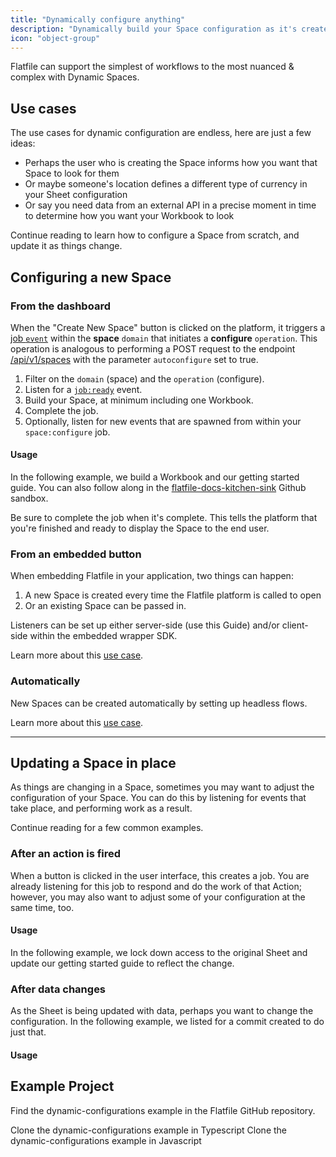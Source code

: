 ```yaml
---
title: "Dynamically configure anything"
description: "Dynamically build your Space configuration as it's created."
icon: "object-group"
---
```


Flatfile can support the simplest of workflows to the most nuanced & complex with Dynamic Spaces.

## Use cases

The use cases for dynamic configuration are endless, here are just a few ideas:

- Perhaps the user who is creating the Space informs how you want that Space to look for them
- Or maybe someone's location defines a different type of currency in your Sheet configuration
- Or say you need data from an external API in a precise moment in time to determine how you want your Workbook to look

Continue reading to learn how to configure a Space from scratch, and update it as things change.

## Configuring a new Space

### From the dashboard

When the "Create New Space" button is clicked on the platform, it triggers a [job `event`](../concepts/events) within the **space** `domain` that initiates a **configure** `operation`. This operation is analogous to performing a POST request to the endpoint [/api/v1/spaces](https://reference.flatfile.com/docs/api/25e20c8ab61c5-create-a-space) with the parameter `autoconfigure` set to true.

1. Filter on the `domain` (space) and the `operation` (configure).
2. Listen for a [`job:ready`](../concepts/events#job-ready) event.
3. Build your Space, at minimum including one Workbook.
4. Complete the job.
5. Optionally, listen for new events that are spawned from within your `space:configure` job.

#### Usage

In the following example, we build a Workbook and our getting started guide.
You can also follow along in the [flatfile-docs-kitchen-sink](https://github.com/FlatFilers/flatfile-docs-kitchen-sink/blob/main/javascript/dynamic-configurations/index.js) Github sandbox.

<Tip>
  Be sure to complete the job when it's complete. This tells the platform that
  you're finished and ready to display the Space to the end user.
</Tip>

<Snippet file="guides/dynamic-configurations/block1.mdx" />

### From an embedded button

When embedding Flatfile in your application, two things can happen:

1. A new Space is created every time the Flatfile platform is called to open
2. Or an existing Space can be passed in.

Listeners can be set up either server-side (use this Guide) and/or client-side within the embedded wrapper SDK.

Learn more about this [use case](../guides/use-cases/embedding).

### Automatically

New Spaces can be created automatically by setting up headless flows.

Learn more about this [use case](../guides/use-cases/headless).

---

## Updating a Space in place

As things are changing in a Space, sometimes you may want to adjust the configuration of your Space.
You can do this by listening for events that take place, and performing work as a result.

Continue reading for a few common examples.

### After an action is fired

When a button is clicked in the user interface, this creates a job.
You are already listening for this job to respond and do the work of that Action;
however, you may also want to adjust some of your configuration at the same time, too.

#### Usage

In the following example, we lock down access to the original Sheet
and update our getting started guide to reflect the change.

<Snippet file="guides/dynamic-configurations/block2.mdx" />

### After data changes

As the Sheet is being updated with data, perhaps you want to change the configuration.
In the following example, we listed for a commit created to do just that.

#### Usage

<Snippet file="guides/dynamic-configurations/block3.mdx" />

## Example Project

Find the dynamic-configurations example in the Flatfile GitHub repository.

<CardGroup cols={2}>
  <Card
    title="typescript"
    icon="code-merge"
    href="https://github.com/FlatFilers/flatfile-docs-kitchen-sink/blob/main/typescript/dynamic-configurations/index.ts"
  >
    Clone the dynamic-configurations example in Typescript
  </Card>
  <Card
    title="javascript"
    icon="js"
    href="https://github.com/FlatFilers/flatfile-docs-kitchen-sink/blob/main/javascript/dynamic-configurations/index.js"
  >
    Clone the dynamic-configurations example in Javascript
  </Card>
</CardGroup>
